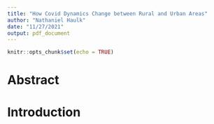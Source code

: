 ```yaml
---
title: "How Covid Dynamics Change between Rural and Urban Areas"
author: "Nathaniel Haulk"
date: "11/27/2021"
output: pdf_document
---
```


```r
knitr::opts_chunk$set(echo = TRUE)
```

# Abstract

# Introduction

